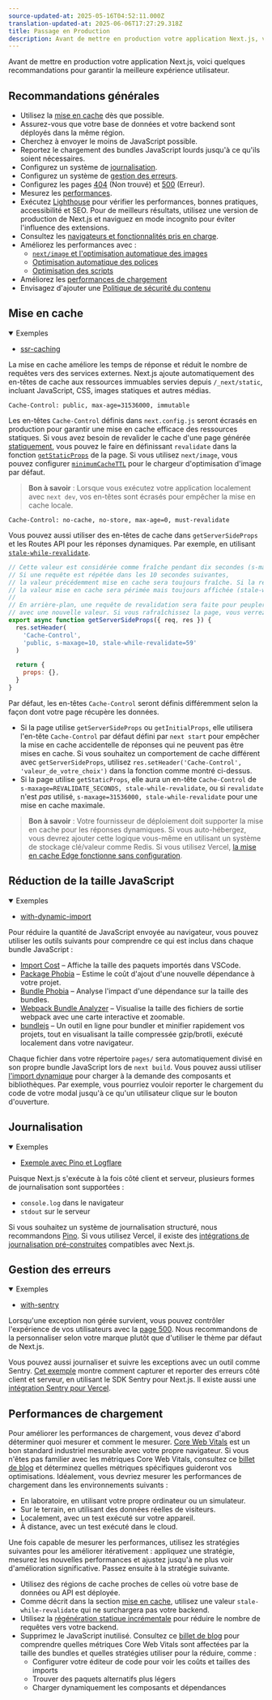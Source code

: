 ```yaml
---
source-updated-at: 2025-05-16T04:52:11.000Z
translation-updated-at: 2025-06-06T17:27:29.318Z
title: Passage en Production
description: Avant de mettre en production votre application Next.js, voici quelques recommandations pour garantir la meilleure expérience utilisateur.
---
```


Avant de mettre en production votre application Next.js, voici quelques recommandations pour garantir la meilleure expérience utilisateur.

## Recommandations générales

- Utilisez la [mise en cache](#caching) dès que possible.
- Assurez-vous que votre base de données et votre backend sont déployés dans la même région.
- Cherchez à envoyer le moins de JavaScript possible.
- Reportez le chargement des bundles JavaScript lourds jusqu'à ce qu'ils soient nécessaires.
- Configurez un système de [journalisation](#logging).
- Configurez un système de [gestion des erreurs](#error-handling).
- Configurez les pages [404](/docs/pages/building-your-application/routing/custom-error#404-page) (Non trouvé) et [500](/docs/pages/building-your-application/routing/custom-error#500-page) (Erreur).
- Mesurez les [performances](/docs/pages/building-your-application/optimizing/analytics).
- Exécutez [Lighthouse](https://developers.google.com/web/tools/lighthouse) pour vérifier les performances, bonnes pratiques, accessibilité et SEO. Pour de meilleurs résultats, utilisez une version de production de Next.js et naviguez en mode incognito pour éviter l'influence des extensions.
- Consultez les [navigateurs et fonctionnalités pris en charge](/docs/architecture/supported-browsers).
- Améliorez les performances avec :
  - [`next/image` et l'optimisation automatique des images](/docs/pages/building-your-application/optimizing/images)
  - [Optimisation automatique des polices](/docs/pages/building-your-application/optimizing/fonts)
  - [Optimisation des scripts](/docs/pages/building-your-application/optimizing/scripts)
- Améliorez les [performances de chargement](#loading-performance)
- Envisagez d'ajouter une [Politique de sécurité du contenu](/docs/pages/building-your-application/configuring/content-security-policy)

## Mise en cache

<details open>
  <summary>Exemples</summary>

- [ssr-caching](https://github.com/vercel/next.js/tree/canary/examples/ssr-caching)

</details>

La mise en cache améliore les temps de réponse et réduit le nombre de requêtes vers des services externes. Next.js ajoute automatiquement des en-têtes de cache aux ressources immuables servies depuis `/_next/static`, incluant JavaScript, CSS, images statiques et autres médias.

```terminal
Cache-Control: public, max-age=31536000, immutable
```

Les en-têtes `Cache-Control` définis dans `next.config.js` seront écrasés en production pour garantir une mise en cache efficace des ressources statiques. Si vous avez besoin de revalider le cache d'une page générée [statiquement](/docs/pages/building-your-application/rendering/static-site-generation), vous pouvez le faire en définissant `revalidate` dans la fonction [`getStaticProps`](/docs/pages/building-your-application/data-fetching/get-static-props) de la page. Si vous utilisez `next/image`, vous pouvez configurer [`minimumCacheTTL`](/docs/pages/api-reference/components/image#minimumcachettl) pour le chargeur d'optimisation d'image par défaut.

> **Bon à savoir** : Lorsque vous exécutez votre application localement avec `next dev`, vos en-têtes sont écrasés pour empêcher la mise en cache locale.

```terminal
Cache-Control: no-cache, no-store, max-age=0, must-revalidate
```

Vous pouvez aussi utiliser des en-têtes de cache dans `getServerSideProps` et les Routes API pour les réponses dynamiques. Par exemple, en utilisant [`stale-while-revalidate`](https://web.dev/stale-while-revalidate/).

```jsx
// Cette valeur est considérée comme fraîche pendant dix secondes (s-maxage=10).
// Si une requête est répétée dans les 10 secondes suivantes,
// la valeur précédemment mise en cache sera toujours fraîche. Si la requête est répétée avant 59 secondes,
// la valeur mise en cache sera périmée mais toujours affichée (stale-while-revalidate=59).
//
// En arrière-plan, une requête de revalidation sera faite pour peupler le cache
// avec une nouvelle valeur. Si vous rafraîchissez la page, vous verrez la nouvelle valeur.
export async function getServerSideProps({ req, res }) {
  res.setHeader(
    'Cache-Control',
    'public, s-maxage=10, stale-while-revalidate=59'
  )

  return {
    props: {},
  }
}
```

Par défaut, les en-têtes `Cache-Control` seront définis différemment selon la façon dont votre page récupère les données.

- Si la page utilise `getServerSideProps` ou `getInitialProps`, elle utilisera l'en-tête `Cache-Control` par défaut défini par `next start` pour empêcher la mise en cache accidentelle de réponses qui ne peuvent pas être mises en cache. Si vous souhaitez un comportement de cache différent avec `getServerSideProps`, utilisez `res.setHeader('Cache-Control', 'valeur_de_votre_choix')` dans la fonction comme montré ci-dessus.
- Si la page utilise `getStaticProps`, elle aura un en-tête `Cache-Control` de `s-maxage=REVALIDATE_SECONDS, stale-while-revalidate`, ou si `revalidate` n'est _pas_ utilisé, `s-maxage=31536000, stale-while-revalidate` pour une mise en cache maximale.

> **Bon à savoir** : Votre fournisseur de déploiement doit supporter la mise en cache pour les réponses dynamiques. Si vous auto-hébergez, vous devrez ajouter cette logique vous-même en utilisant un système de stockage clé/valeur comme Redis. Si vous utilisez Vercel, [la mise en cache Edge fonctionne sans configuration](https://vercel.com/docs/edge-network/caching?utm_source=next-site&utm_medium=docs&utm_campaign=next-website).

## Réduction de la taille JavaScript

<details open>
  <summary>Exemples</summary>

- [with-dynamic-import](https://github.com/vercel/next.js/tree/canary/examples/with-dynamic-import)

</details>

Pour réduire la quantité de JavaScript envoyée au navigateur, vous pouvez utiliser les outils suivants pour comprendre ce qui est inclus dans chaque bundle JavaScript :

- [Import Cost](https://marketplace.visualstudio.com/items?itemName=wix.vscode-import-cost) – Affiche la taille des paquets importés dans VSCode.
- [Package Phobia](https://packagephobia.com/) – Estime le coût d'ajout d'une nouvelle dépendance à votre projet.
- [Bundle Phobia](https://bundlephobia.com/) – Analyse l'impact d'une dépendance sur la taille des bundles.
- [Webpack Bundle Analyzer](https://github.com/vercel/next.js/tree/canary/packages/next-bundle-analyzer) – Visualise la taille des fichiers de sortie webpack avec une carte interactive et zoomable.
- [bundlejs](https://bundlejs.com/) – Un outil en ligne pour bundler et minifier rapidement vos projets, tout en visualisant la taille compressée gzip/brotli, exécuté localement dans votre navigateur.

Chaque fichier dans votre répertoire `pages/` sera automatiquement divisé en son propre bundle JavaScript lors de `next build`. Vous pouvez aussi utiliser [l'import dynamique](/docs/pages/building-your-application/optimizing/lazy-loading) pour charger à la demande des composants et bibliothèques. Par exemple, vous pourriez vouloir reporter le chargement du code de votre modal jusqu'à ce qu'un utilisateur clique sur le bouton d'ouverture.

## Journalisation

<details open>
  <summary>Exemples</summary>

- [Exemple avec Pino et Logflare](https://github.com/Logflare/next-pino-logflare-logging-example)

</details>

Puisque Next.js s'exécute à la fois côté client et serveur, plusieurs formes de journalisation sont supportées :

- `console.log` dans le navigateur
- `stdout` sur le serveur

Si vous souhaitez un système de journalisation structuré, nous recommandons [Pino](https://www.npmjs.com/package/pino). Si vous utilisez Vercel, il existe des [intégrations de journalisation pré-construites](https://vercel.com/integrations?utm_source=next-site&utm_medium=docs&utm_campaign=next-website#logging) compatibles avec Next.js.

## Gestion des erreurs

<details open>
  <summary>Exemples</summary>

- [with-sentry](https://github.com/vercel/next.js/tree/canary/examples/with-sentry)

</details>

Lorsqu'une exception non gérée survient, vous pouvez contrôler l'expérience de vos utilisateurs avec la [page 500](/docs/pages/building-your-application/routing/custom-error#500-page). Nous recommandons de la personnaliser selon votre marque plutôt que d'utiliser le thème par défaut de Next.js.

Vous pouvez aussi journaliser et suivre les exceptions avec un outil comme Sentry. [Cet exemple](https://github.com/vercel/next.js/tree/canary/examples/with-sentry) montre comment capturer et reporter des erreurs côté client et serveur, en utilisant le SDK Sentry pour Next.js. Il existe aussi une [intégration Sentry pour Vercel](https://vercel.com/integrations/sentry?utm_source=next-site&utm_medium=docs&utm_campaign=next-website).

## Performances de chargement

Pour améliorer les performances de chargement, vous devez d'abord déterminer quoi mesurer et comment le mesurer. [Core Web Vitals](https://vercel.com/blog/core-web-vitals?utm_source=next-site&utm_medium=docs&utm_campaign=next-website) est un bon standard industriel mesurable avec votre propre navigateur. Si vous n'êtes pas familier avec les métriques Core Web Vitals, consultez ce [billet de blog](https://vercel.com/blog/core-web-vitals?utm_source=next-site&utm_medium=docs&utm_campaign=next-website) et déterminez quelles métriques spécifiques guideront vos optimisations. Idéalement, vous devriez mesurer les performances de chargement dans les environnements suivants :

- En laboratoire, en utilisant votre propre ordinateur ou un simulateur.
- Sur le terrain, en utilisant des données réelles de visiteurs.
- Localement, avec un test exécuté sur votre appareil.
- À distance, avec un test exécuté dans le cloud.

Une fois capable de mesurer les performances, utilisez les stratégies suivantes pour les améliorer itérativement : appliquez une stratégie, mesurez les nouvelles performances et ajustez jusqu'à ne plus voir d'amélioration significative. Passez ensuite à la stratégie suivante.

- Utilisez des régions de cache proches de celles où votre base de données ou API est déployée.
- Comme décrit dans la section [mise en cache](#caching), utilisez une valeur `stale-while-revalidate` qui ne surchargera pas votre backend.
- Utilisez la [régénération statique incrémentale](/docs/pages/building-your-application/data-fetching/incremental-static-regeneration) pour réduire le nombre de requêtes vers votre backend.
- Supprimez le JavaScript inutilisé. Consultez ce [billet de blog](https://calibreapp.com/blog/bundle-size-optimization) pour comprendre quelles métriques Core Web Vitals sont affectées par la taille des bundles et quelles stratégies utiliser pour la réduire, comme :
  - Configurer votre éditeur de code pour voir les coûts et tailles des imports
  - Trouver des paquets alternatifs plus légers
  - Charger dynamiquement les composants et dépendances